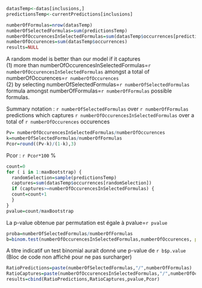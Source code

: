 ```r
datasTemp<-datas[inclusions,]
predictionsTemp<-currentPredictions[inclusions]

numberOfFormulas=nrow(datasTemp)
numberOfSelectedFormulas=sum(predictionsTemp)
numberOfOccurencesInSelectedFormulas=sum(datasTemp$occurrences[predictionsTemp])
numberOfOccurences=sum(datasTemp$occurrences)
results=NULL
```

A random model is better than our model if it captures    
(1) more than numberOfOccurencesInSelectedFormulas=`r numberOfOccurencesInSelectedFormulas` amongst a total of numberOfOccurences=`r numberOfOccurences`    
(2) by selecting numberOfSelectedFormulas=`r numberOfSelectedFormulas` formula 
amongst numberOfFormulas=`r numberOfFormulas` possible formulas.

Summary notation : `r numberOfSelectedFormulas` over `r numberOfFormulas` predictions which captures `r numberOfOccurencesInSelectedFormulas` over a total of `r numberOfOccurences` occurences
```r
Pv= numberOfOccurencesInSelectedFormulas/numberOfOccurences
k=numberOfSelectedFormulas/numberOfFormulas
Pcor=round((Pv-k)/(1-k),3)
```
Pcor : `r Pcor*100` % 

```r

count=0
for ( i in 1:maxBootstrap) {
  randomSelection=sample(predictionsTemp)
  captures=sum(datasTemp$occurrences[randomSelection])
  if (captures>=numberOfOccurencesInSelectedFormulas) {
  count=count+1
  }
}
pvalue=count/maxBootstrap
```
La p-value obtenue par permutation est égale à pvalue=`r pvalue`    
```r
proba=numberOfSelectedFormulas/numberOfFormulas
b=binom.test(numberOfOccurencesInSelectedFormulas,numberOfOccurences, p = proba,alternative = "greater",conf.level = 0.95)
```
A titre indicatif un test binomial aurait donné une p-value de `r b$p.value` (Bloc de code non affiché pour ne pas surcharger)


```r
RatioPredictions=paste(numberOfSelectedFormulas,"/",numberOfFormulas) 
RatioCaptures=paste(numberOfOccurencesInSelectedFormulas,"/",numberOfOccurences) 
results=cbind(RatioPredictions,RatioCaptures,pvalue,Pcor)
```
